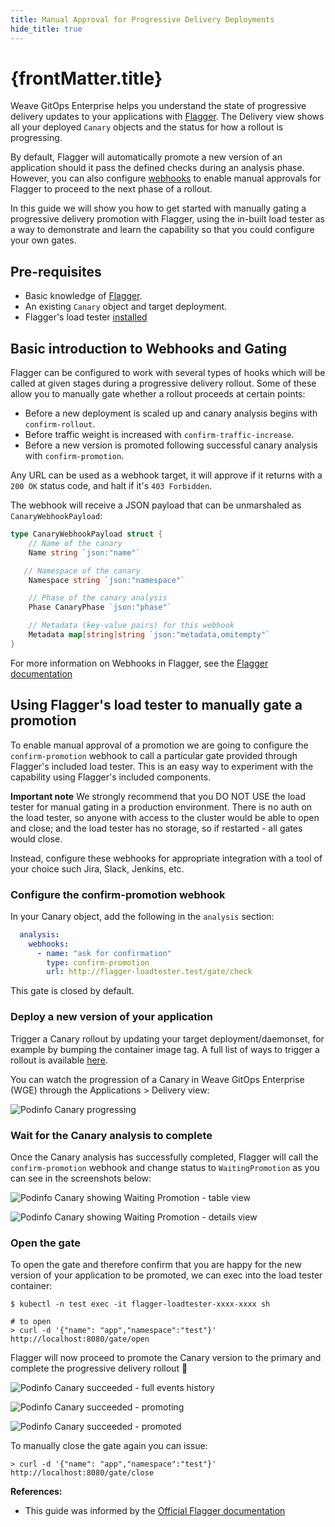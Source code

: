 ```yaml
---
title: Manual Approval for Progressive Delivery Deployments
hide_title: true
---
```



<h1>
  {frontMatter.title} <TierLabel tiers="Enterprise" />
</h1>

Weave GitOps Enterprise helps you understand the state of progressive delivery 
updates to your applications with [Flagger](https://flagger.app). The Delivery 
view shows all your deployed `Canary` objects and the status for how a rollout 
is progressing. 

By default, Flagger will automatically promote a new version of an application 
should it pass the defined checks during an analysis phase. However, you can 
also configure [webhooks](https://docs.flagger.app/usage/webhooks) to enable 
manual approvals for Flagger to proceed to the next phase of a rollout.

In this guide we will show you how to get started with manually gating a 
progressive delivery promotion with Flagger, using the in-built load tester as 
a way to demonstrate and learn the capability so that you could configure 
your own gates.

## Pre-requisites
- Basic knowledge of [Flagger](https://flagger.app).
- An existing `Canary` object and target deployment.
- Flagger's load tester [installed](https://docs.flagger.app/usage/webhooks#load-testing)

## Basic introduction to Webhooks and Gating
Flagger can be configured to work with several types of hooks which will be called at 
given stages during a progressive delivery rollout. Some of these allow you to manually 
gate whether a rollout proceeds at certain points:
- Before a new deployment is scaled up and canary analysis begins with `confirm-rollout`. 
- Before traffic weight is increased with `confirm-traffic-increase`.
- Before a new version is promoted following successful canary analysis with `confirm-promotion`.

Any URL can be used as a webhook target, it will approve if it returns with a
`200 OK` status code, and halt if it's `403 Forbidden`.

The webhook will receive a JSON payload that can be unmarshaled as
`CanaryWebhookPayload`:

```go
type CanaryWebhookPayload struct {
	// Name of the canary
	Name string `json:"name"`

	// Namespace of the canary
	Namespace string `json:"namespace"`

	// Phase of the canary analysis
	Phase CanaryPhase `json:"phase"`

	// Metadata (key-value pairs) for this webhook
	Metadata map[string]string `json:"metadata,omitempty"`
}
```

For more information on Webhooks in Flagger, see the 
[Flagger documentation](https://docs.flagger.app/usage/webhooks)


## Using Flagger's load tester to manually gate a promotion
To enable manual approval of a promotion we are going to configure the 
`confirm-promotion` webhook to call a particular gate provided through 
Flagger's included load tester. This is an easy way to experiment with 
the capability using Flagger's included components. 

**Important note**
We strongly recommend that you DO NOT USE the load tester for manual gating 
in a production environment. There is no auth on the load tester, so 
anyone with access to the cluster would be able to open and close; and 
the load tester has no storage, so if restarted - all gates would close. 

Instead, configure these webhooks for appropriate integration with a 
tool of your choice such Jira, Slack, Jenkins, etc.

### Configure the confirm-promotion webhook
In your Canary object, add the following in the `analysis` section:

```yaml
  analysis:
    webhooks:
      - name: "ask for confirmation"
        type: confirm-promotion
        url: http://flagger-loadtester.test/gate/check
```

This gate is closed by default.

### Deploy a new version of your application
Trigger a Canary rollout by updating your target deployment/daemonset, for 
example by bumping the container image tag. A full list of ways to trigger 
a rollout is available 
[here](https://docs.flagger.app/faq#how-to-retry-a-failed-release).

You can watch the progression of a Canary in Weave GitOps Enterprise (WGE) 
through the Applications > Delivery view:

![Podinfo Canary progressing](/img/pd-table-progressing.png)


### Wait for the Canary analysis to complete
Once the Canary analysis has successfully completed, Flagger will call the 
`confirm-promotion` webhook and change status to `WaitingPromotion` as you 
can see in the screenshots below:

![Podinfo Canary showing Waiting Promotion - table view](/img/pd-table-waiting.png)

![Podinfo Canary showing Waiting Promotion - details view](/img/pd-details-waiting.png)

### Open the gate
To open the gate and therefore confirm that you are happy for the new 
version of your application to be promoted, we can exec into the load tester 
container:

```
$ kubectl -n test exec -it flagger-loadtester-xxxx-xxxx sh

# to open
> curl -d '{"name": "app","namespace":"test"}' http://localhost:8080/gate/open
```

Flagger will now proceed to promote the Canary version to the primary and 
complete the progressive delivery rollout :tada:

![Podinfo Canary succeeded - full events history](/img/pd-events-gate-passed.png)

![Podinfo Canary succeeded - promoting](/img/pd-table-promoting.png)

![Podinfo Canary succeeded - promoted](/img/pd-table-succeeded.png)


To manually close the gate again you can issue:

```
> curl -d '{"name": "app","namespace":"test"}' http://localhost:8080/gate/close
```

**References:**

* This guide was informed by the 
[Official Flagger documentation](https://docs.flagger.app/usage/webhooks#manual-gating)
